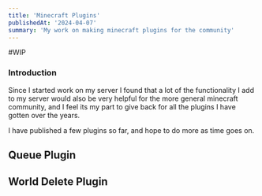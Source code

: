 ```yaml
---
title: 'Minecraft Plugins'
publishedAt: '2024-04-07'
summary: 'My work on making minecraft plugins for the community'
---
```

#WIP

### Introduction

Since I started work on my server I found that a lot of the functionality I add to
my server would also be very helpful for the more general minecraft community, and
I feel its my part to give back for all the plugins I have gotten over the years.

I have published a few plugins so far, and hope to do more as time goes on.

## Queue Plugin

## World Delete Plugin

